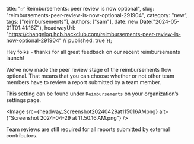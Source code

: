   title: "✅ Reimbursements: peer review is now optional",
  slug: "reimbursements-peer-review-is-now-optional-291904",
  category: "new",
  tags: ["reimbursements"],
  authors: ["sam"],
  date: new Date("2024-05-01T01:41:16Z"),
  headwayUrl: "https://changelog.hcb.hackclub.com/reimbursements-peer-review-is-now-optional-291904" // published: true
});

Hey folks - thanks for all great feedback on our recent reimbursements launch! 

We’ve now made the peer review stage of the reimbursements flow optional. That means that you can choose whether or not other team members have to review a report submitted by a team member.

This setting can be found under `Reimbursements` on your organization’s settings page.


      
<Image src={headway_Screenshot20240429at115016AMpng} alt={"Screenshot 2024-04-29 at 11.50.16 AM.png"} />


Team reviews are still required for all reports submitted by external contributors.
